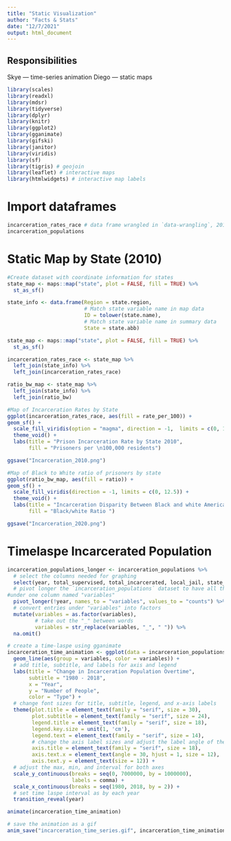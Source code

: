 ```yaml
---
title: "Static Visualization"
author: "Facts & Stats"
date: "12/7/2021"
output: html_document
---
```

## Responsibilities
Skye — time-series animation
Diego — static maps 

```r
library(scales)
library(readxl)
library(mdsr)
library(tidyverse)
library(dplyr)
library(knitr)
library(ggplot2)
library(gganimate)
library(gifski)
library(janitor)
library(viridis)
library(sf)
library(tigris) # geojoin
library(leaflet) # interactive maps
library(htmlwidgets) # interactive map labels
```

# Import dataframes
```r
incarceration_rates_race # data frame wrangled in `data-wrangling`, 2010 data
incarceration_populations
```

# Static Map by State (2010)
```r
#Create dataset with coordinate information for states
state_map <- maps::map("state", plot = FALSE, fill = TRUE) %>% 
  st_as_sf()

state_info <- data.frame(Region = state.region,
                         # Match state variable name in map data
                         ID = tolower(state.name), 
                         # Match state variable name in summary data
                         State = state.abb)

state_map <- maps::map("state", plot = FALSE, fill = TRUE) %>% 
  st_as_sf()

incarceration_rates_race <- state_map %>% 
  left_join(state_info) %>% 
  left_join(incarceration_rates_race)

ratio_bw_map <- state_map %>% 
  left_join(state_info) %>% 
  left_join(ratio_bw)

#Map of Incarceration Rates by State
ggplot(incarceration_rates_race, aes(fill = rate_per_100)) +
geom_sf() +
  scale_fill_viridis(option = "magma", direction = -1,  limits = c(0, 1500), labels = seq(0, 1500, 500), breaks = seq(0, 1500, 500)) +
  theme_void() +
  labs(title = "Prison Incarceration Rate by State 2010", 
       fill = "Prisoners per \n100,000 residents")

ggsave("Incarceration_2010.png")

#Map of Black to White ratio of prisoners by state
ggplot(ratio_bw_map, aes(fill = ratio)) +
geom_sf() +
  scale_fill_viridis(direction = -1, limits = c(0, 12.5)) +
  theme_void() +
  labs(title = "Incarceration Disparity Between Black and white Americans 2020", 
       fill = "Black/white Ratio ")

ggsave("Incarceration_2020.png")
```

# Timelaspe Incarcerated Population
```r
incarceration_populations_longer <- incarceration_populations %>%
  # select the columns needed for graphing
  select(year, total_supervised, total_incarcerated, local_jail, state_prison, federal_prison) %>%
  # pivot longer the `incarceration_populations` dataset to have all the variables
#under one column named "variables"
  pivot_longer(!year, names_to = "variables", values_to = "counts") %>%
  # convert entries under "variables" into factors
  mutate(variables = as.factor(variables),
         # take out the "_" between words
         variables = str_replace(variables, "_", " ")) %>%
  na.omit()

# create a time-laspe using gganimate
incarceration_time_animation <- ggplot(data = incarceration_populations_longer, aes(x = year, y = counts)) + 
  geom_line(aes(group = variables, color = variables)) +
  # add title, subtitle, and labels for axis and legend
  labs(title = "Change in Incarceration Population Overtime",
       subtitle = "1980 - 2018",
       x = "Year",
       y = "Number of People",
       color = "Type") +
  # change font sizes for title, subtitle, legend, and x-axis labels
  theme(plot.title = element_text(family = "serif", size = 30),
        plot.subtitle = element_text(family = "serif", size = 24),
        legend.title = element_text(family = "serif", size = 18),
        legend.key.size = unit(1, 'cm'),
        legend.text = element_text(family = "serif", size = 14),
        # change the axis label sizes and adjust the label angle of the x axis
        axis.title = element_text(family = "serif", size = 18),
        axis.text.x = element_text(angle = 30, hjust = 1, size = 12),
        axis.text.y = element_text(size = 12)) +
  # adjust the max, min, and interval for both axes
  scale_y_continuous(breaks = seq(0, 7000000, by = 1000000),
                     labels = comma) +
  scale_x_continuous(breaks = seq(1980, 2018, by = 2)) +
  # set time laspe interval as by each year
  transition_reveal(year)

animate(incarceration_time_animation)

# save the animation as a gif
anim_save("incarceration_time_series.gif", incarceration_time_animation, height = 600, width = 800)
```